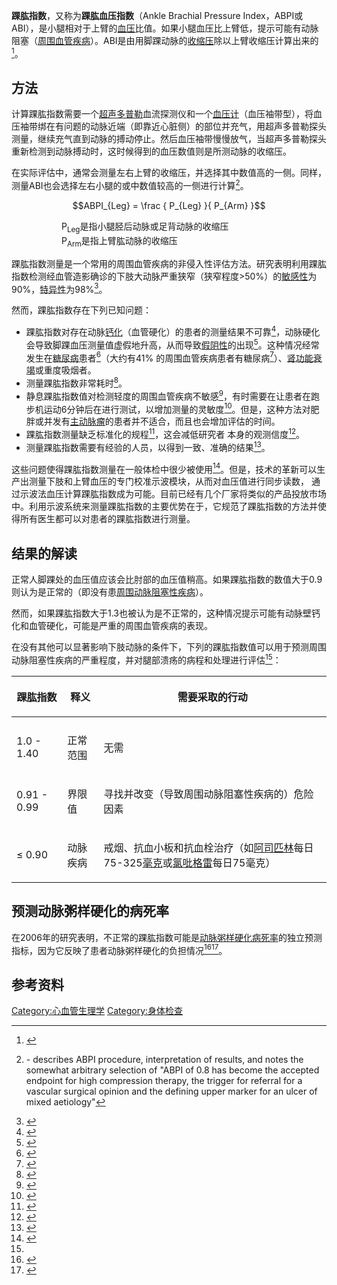 '''踝肱指数'''，又称为'''踝肱血压指数'''（Ankle Brachial Pressure Index，ABPI或ABI），是小腿相对于上臂的[[血压|血压]]比值。如果小腿血压比上臂低，提示可能有动脉阻塞（[[周围血管疾病|周围血管疾病]]）。ABI是由用脚踝动脉的[[血压|收缩压]]除以上臂收缩压计算出来的<ref name=Review09>{{cite journal|last=Al-Qaisi|first=M|coauthors=Nott, DM, King, DH, Kaddoura, S|title=Ankle brachial pressure index (ABPI): An update for practitioners.|journal=Vascular health and risk management|year=2009|volume=5|pages=833–41|pmid=19851521|pmc=2762432}}</ref>。

==方法==
计算踝肱指数需要一个[[医学超声检查|超声多普勒]]血流探测仪和一个[[血压计|血压计]]（血压袖带型），将血压袖带绑在有问题的动脉近端（即靠近心脏侧）的部位并充气，用超声多普勒探头测量，继续充气直到动脉的搏动停止。然后血压袖带慢慢放气，当超声多普勒探头重新检测到动脉搏动时，这时候得到的血压数值则是所测动脉的收缩压。

在实际评估中，通常会测量左右上臂{{le|肱动脉|Brachial artery}}的收缩压，并选择其中数值高的一侧。同样，测量ABI也会选择左右小腿的{{le|胫后动脉|Posterior tibial artery}}或{{le|足背动脉|Dorsalis pedis artery}}中数值较高的一侧进行计算<ref name="Vowden">{{cite journal |author=Vowden P, Vowden K |title=Doppler assessment and ABPI: Interpretation in the management of leg ulceration |journal=Worldwide Wounds |url=http://www.worldwidewounds.com/2001/march/Vowden/Doppler-assessment-and-ABPI.html |date=March 2001 |access-date=2011-11-13 |archive-date=2008-05-09 |archive-url=https://web.archive.org/web/20080509190651/http://www.worldwidewounds.com/2001/march/Vowden/Doppler-assessment-and-ABPI.html |dead-url=no }} - describes ABPI procedure, interpretation of results, and notes the somewhat arbitrary selection of "ABPI of 0.8 has become the accepted endpoint for high compression therapy, the trigger for referral for a vascular surgical opinion and the defining upper marker for an ulcer of mixed aetiology"</ref>。

:<math>ABPI_{Leg} = \frac { P_{Leg} }{ P_{Arm} }</math>
::P<sub>Leg</sub>是指小腿胫后动脉或足背动脉的收缩压
::P<sub>Arm</sub>是指上臂肱动脉的收缩压

踝肱指数测量是一个常用的周围血管疾病的非侵入性评估方法。研究表明利用踝肱指数检测经血管造影确诊的下肢大动脉严重狭窄（狭窄程度>50%）的[[敏感性|敏感性]]为90%，[[特异性|特异性]]为98%<ref>{{cite journal |author=McDermott MM, Criqui MH, Liu K, Guralnik JM, Greenland P, Martin GJ, Pearce W |title=Lower ankle/brachial index, as calculated by averaging the dorsalis pedis and posterior tibial arterial pressures, and association with leg functioning in peripheral arterial disease |journal=JJ Vasc Surg. |volume=32 |issue=6 |pages=1164–71 |pmid=11107089 |doi=10.1067/mva.2000.108640 |date=December 2000}}</ref>。

然而，踝肱指数存在下列已知问题：
*踝肱指数对存在动脉[[钙化|钙化]]（血管硬化）的患者的测量结果不可靠<ref>{{cite journal |author=Allison MA, Hiatt WR, Hirsch AT, Coll JR, Criqui MH |title=A high ankle-brachial index is associated with increased cardiovascular disease morbidity and lower quality of life |journal=J Am Coll Cardiol.|volume=51 |issue=13 |pages=1292–8 |pmid=18371562 |doi=10.1016/j.jacc.2007.11.064 |date=April 2008}}</ref>，动脉硬化会导致脚踝血压测量值虚假地升高，从而导致[[假阴性|假阴性]]的出现<ref>{{cite journal |author=American Diabetes Association|title=Peripheral Arterial Disease in People with Diabetes| journal=Diabetes Care|volume=26|issue=12|pages=3333–3341 |pmid=14633825 |doi=10.2337/diacare.26.12.3333 |date=December 2003}}</ref>。这种情况经常发生在[[糖尿病|糖尿病]]患者<ref>{{cite journal |author=Aboyans V, Ho E, Denenberg JO, Ho LA, Natarajan L, Criqui MH |title=The association between elevated ankle systolic pressures and peripheral occlusive arterial disease in diabetic and nondiabetic subjects |url=https://archive.org/details/sim_journal-of-vascular-surgery_2008-11_48_5/page/1197 | journal=J Vasc Surg.|volume=48|issue=5|pages=1197–203 |pmid=18692981 |doi=10.1016/j.jvs.2008.06.005 |date=November 2008}}</ref>（大约有41% 的周围血管疾病患者有糖尿病<ref>{{cite journal |author=Novo S|title=Classification, epidemiology, risk factors, and natural history of peripheral arterial disease| journal=Diabetes Obes Metab.|volume=4|issue=2|pages=S1–6 |pmid=12180352 |doi=10.1046/j.1463-1326.2002.0040s20s1.x |date=March 2002}}</ref>）、[[肾功能衰竭|肾功能衰竭]]或重度吸烟者。
*测量踝肱指数非常耗时<ref>{{cite journal |author=Doubeni CA, Yood RA, Emani S, Gurwitz JH|title=Identifying unrecognized peripheral arterial disease among asymptomatic patients in the primary care setting| journal=Angiology|volume=57|issue=2|pages=171–80 |pmid=16518524 |doi=10.1177/000331970605700206 |date=March–April 2006}}</ref>。
*静息踝肱指数值对检测轻度的周围血管疾病不敏感<ref>{{cite journal |author=Stein R, Hriljac I, [[Jonathan_L._Halperin|Halperin JL]], Gustavson SM, Teodorescu V, Olin JW |title=Limitation of the resting ankle-brachial index in symptomatic patients with peripheral arterial disease | journal=J Vasc Med.|volume=11|issue=1|pages=29–33 |pmid=16669410 |doi=10.1191/1358863x06vm663oa |date=February 2006}}</ref>，有时需要在让患者在跑步机运动6分钟后在进行测试，以增加测量的灵敏度<ref>{{cite journal |author=Montgomery PS, Gardner AW,|title=The clinical utility of a six-minute walk test in peripheral arterial occlusive disease patients |url=https://archive.org/details/sim_journal-of-the-american-geriatrics-society_1998-06_46_6/page/706| journal=J Am Geriatr Soc. |volume=46|issue=6|pages=706–11|pmid=9625185 |date=June 1998}}</ref>。但是，这种方法对肥胖或并发有[[主动脉瘤|主动脉瘤]]的患者并不适合，而且也会增加评估的时间。
*踝肱指数测量缺乏标准化的规程<ref>{{cite journal |author=Jeelani NU, Braithwaite BD, Tomlin C, MacSweeney ST|title=Variation of method for measurement of brachial artery pressure significantly affects ankle-brachial pressure index values| journal=Eur J Vasc Endovasc Surg.|volume=20|issue=1|pages=25–8|pmid=10906293 |doi=10.1053/ejvs.2000.1141 |date=July 2000}}</ref>，这会减低研究者 本身的观测信度<ref>{{cite journal |author=Caruana MF, Bradbury AW, Adam DJ|title=The validity, reliability, reproducibility and extended utility of ankle to brachial pressure index in current vascular surgical practice| journal=Eur J Vasc Endovasc Surg.|volume=29|issue=5|pages=443–51|pmid=15966081 |doi=10.1016/j.ejvs.2005.01.015|date=May 2005}}</ref>。
*测量踝肱指数需要有经验的人员，以得到一致、准确的结果<ref>{{cite journal |author=Kaiser V, Kester AD, Stoffers HE, Kitslaar PJ, Knottnerus JA|title=The influence of experience on the reproducibility of the ankle-brachial systolic pressure ratio in peripheral arterial occlusive disease| journal=Eur J Vasc Endovasc Surg.|volume=18|issue=1|pages=25–9|pmid=10388635 |doi=10.1053/ejvs.1999.0843 |date=July 1999}}</ref>。

这些问题使得踝肱指数测量在一般体检中很少被使用<ref>{{cite journal |author=Hirsch AT, Criqui MH, Treat-Jacobson D, Regensteiner JG, Creager MA, Olin JW, Krook SH, Hunninghake DB, Comerota AJ, Walsh ME, McDermott MM, Hiatt WR.
|title=Peripheral arterial disease detection, awareness, and treatment in primary care.
| journal=JAMA|volume=19|issue=286|pages=1317–24|pmid=11560536|doi=10.1001/jama.286.11.1317|date=Sep 2001}}</ref>。但是，技术的革新可以生产出测量下肢和上臂血压的专门校准示波模块，从而对血压值进行同步读数， 通过示波法血压计算踝肱指数成为可能。目前已经有几个厂家将类似的产品投放市场中。利用示波系统来测量踝肱指数的主要优势在于，它规范了踝肱指数的方法并使得所有医生都可以对患者的踝肱指数进行测量。

==结果的解读==
正常人脚踝处的血压值应该会比肘部的血压值稍高。如果踝肱指数的数值大于0.9则认为是正常的（即没有患[[周围动脉阻塞性疾病|周围动脉阻塞性疾病]]）。

然而，如果踝肱指数大于1.3也被认为是不正常的，这种情况提示可能有动脉壁钙化和血管硬化，可能是严重的周围血管疾病的表现。

在没有其他可以显著影响下肢动脉的条件下，下列的踝肱指数值可以用于预测周围动脉阻塞性疾病的严重程度，并对腿部溃疡的病程和处理进行评估<ref name="Vowden" />：

{| class="wikitable"
!踝肱指数 || 释义 || 需要采取的行动 
|-
|-
| 1.0 - 1.40 || 正常范围 || 无需
|-
| 0.91 - 0.99 || 界限值 || 寻找并改变（导致周围动脉阻塞性疾病的）危险因素
|-
| ≤ 0.90|| 动脉疾病 || 戒烟、抗血小板和抗血栓治疗（如[[阿司匹林|阿司匹林]]每日75-325[[毫克|毫克]]或[[氯吡格雷|氯吡格雷]]每日75毫克）
|}

==预测动脉粥样硬化的病死率==

在2006年的研究表明，不正常的踝肱指数可能是[[动脉硬化|动脉粥样硬化]][[病死率|病死率]]的独立预测指标，因为它反映了患者动脉粥样硬化的负担情况<ref name="pmid16534039">{{cite journal |author=Feringa HH, Bax JJ, van Waning VH, ''et al.'' |title=The long-term prognostic value of the resting and postexercise ankle-brachial index |journal=Arch. Intern. Med. |volume=166 |issue=5 |pages=529–35 |pmid=16534039 |doi=10.1001/archinte.166.5.529 |url=|date=March 2006}}</ref><ref name="pmid16505519">{{cite journal |author=Wild SH, Byrne CD, Smith FB, Lee AJ, Fowkes FG |title=Low ankle-brachial pressure index predicts increased risk of cardiovascular disease independent of the metabolic syndrome and conventional cardiovascular risk factors in the Edinburgh Artery Study |journal=Diabetes Care |volume=29 |issue=3 |pages=637–42 |pmid=16505519 |doi= 10.2337/diacare.29.03.06.dc05-1637|url=http://care.diabetesjournals.org/cgi/content/full/29/3/637|date=March 2006}}</ref>。

==参考资料==
{{reflist|2}}

[[Category:心血管生理学|Category:心血管生理学]]
[[Category:身体检查|Category:身体检查]]